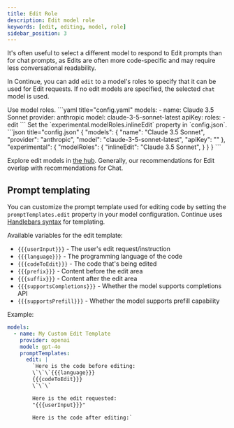 ```yaml
---
title: Edit Role
description: Edit model role
keywords: [edit, editing, model, role]
sidebar_position: 3
---
```


It's often useful to select a different model to respond to Edit prompts than for chat prompts, as Edits are often more code-specific and may require less conversational readability.

In Continue, you can add `edit` to a model's roles to specify that it can be used for Edit requests. If no edit models are specified, the selected `chat` model is used.

<Tabs>
  <Tab title="YAML">
  Use model roles.
  ```yaml title="config.yaml"
  models:
    - name: Claude 3.5 Sonnet
      provider: anthropic
      model: claude-3-5-sonnet-latest
      apiKey: <YOUR_ANTHROPIC_API_KEY>
      roles:
        - edit
  ```
  </Tab>
  <Tab title="JSON">
  Set the `experimental.modelRoles.inlineEdit` property in `config.json`.
  ```json title="config.json"
  {
    "models": {
      "name": "Claude 3.5 Sonnet",
      "provider": "anthropic",
      "model": "claude-3-5-sonnet-latest",
      "apiKey": "<YOUR_ANTHROPIC_API_KEY>"
    },
    "experimental": {
        "modelRoles": {
            "inlineEdit": "Claude 3.5 Sonnet",
      }
    }
  }
  ```
  </Tab>
</Tabs>

Explore edit models in [the hub](https://hub.continue.dev/explore/models?roles=edit). Generally, our recommendations for Edit overlap with recommendations for Chat.

## Prompt templating

You can customize the prompt template used for editing code by setting the `promptTemplates.edit` property in your model configuration. Continue uses [Handlebars syntax](https://handlebarsjs.com/guide/) for templating.

Available variables for the edit template:

- `{{{userInput}}}` - The user's edit request/instruction
- `{{{language}}}` - The programming language of the code
- `{{{codeToEdit}}}` - The code that's being edited
- `{{{prefix}}}` - Content before the edit area
- `{{{suffix}}}` - Content after the edit area
- `{{{supportsCompletions}}}` - Whether the model supports completions API
- `{{{supportsPrefill}}}` - Whether the model supports prefill capability

Example:

```yaml
models:
  - name: My Custom Edit Template
    provider: openai
    model: gpt-4o
    promptTemplates:
      edit: |
        `Here is the code before editing:
        \`\`\`{{{language}}}
        {{{codeToEdit}}}
        \`\`\`

        Here is the edit requested:
        "{{{userInput}}}"

        Here is the code after editing:`
```
